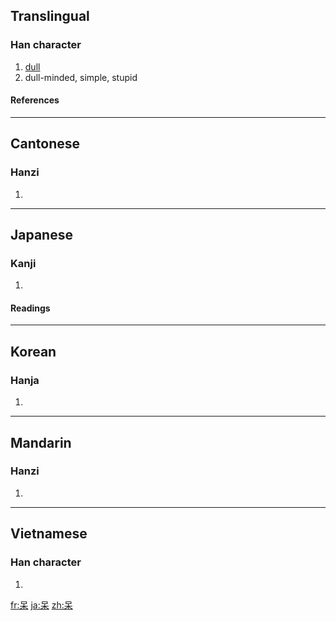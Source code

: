 {{see|騃}}

==Translingual==

===Han character===
{{Han char|rn=30|rad=口|as=04|sn=7|four=6090<sub>4</sub>|canj=口木 (RD)|ids=⿱[[口]][[木]]}}
# [[dull]]
# dull-minded, simple, stupid

====References====
{{Han ref|kx=0181.110|dkj=03395|dj=0399.100|hdz=10585.110|uh=5446|ud=21574|bh=A762|bd=42850}}

----

==Cantonese==

===Hanzi===
{{yue-hanzi|jyut=[[daai1]], [[ngoi4]]|y=daai1, ngoi4}}
# {{defn|Cantonese}}

----

==Japanese==

===Kanji===
{{ja-kanji|grade=|rs=口04}}
# {{defn|Japanese}}

====Readings====
{{ja-readings|on=[[ぼう]] (bō), [[がい]] (gai), [[ほう]] (hō)|kun=[[おろか]] (oroka), [[あきれる]] (akireru)}}

----

==Korean==

===Hanja===
{{ko-hanja|hangeul=[[매]], [[태]], 보|rv=mae, tae, bo|mr=mae, t'ae, po}}
# {{defn|Korean}}

----

==Mandarin==

===Hanzi===
{{cmn-hanzi|pin=[[ái]] ([[ai2]])|wg=ai<sup>2</sup>}}
# {{defn|Mandarin}}

----

==Vietnamese==

===Han character===
{{vi-hantu|ngốc}}

# {{defn|Vietnamese}}

[[fr:呆]]
[[ja:呆]]
[[zh:呆]]